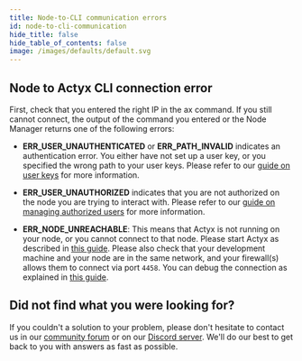 ```yaml
---
title: Node-to-CLI communication errors
id: node-to-cli-communication
hide_title: false
hide_table_of_contents: false
image: /images/defaults/default.svg
---
```


## Node to Actyx CLI connection error

First, check that you entered the right IP in the ax command.
If you still cannot connect, the output of the command you entered or the Node Manager returns one of the following errors:

- **ERR_USER_UNAUTHENTICATED** or **ERR_PATH_INVALID** indicates an authentication error. You either have not set up a user key, or you specified the wrong path to your user keys. Please refer to our [guide on user keys](../user-auth/set-up-user-keys.mdx) for more information.

- **ERR_USER_UNAUTHORIZED** indicates that you are not authorized on the node you are trying to interact with. Please refer to our [guide on managing authorized users](../user-auth/manage-authorized-users.mdx) for more information.

- **ERR_NODE_UNREACHABLE**: This means that Actyx is not running on your node, or you cannot connect to that node. Please start Actyx as described in [this guide](../local-development/install-actyx.mdx). Please also check that your development machine and your node are in the same network, and your firewall(s) allows them to connect via port `4458`. You can debug the connection as explained in [this guide](../monitoring-debugging/network-requirements).

## Did not find what you were looking for?

If you couldn't a solution to your problem, please don't hesitate to contact us in our [community forum](https://community.actyx.com) or on our [Discord server](https://discord.gg/262yJhc). We'll do our best to get back to you with answers as fast as possible.
